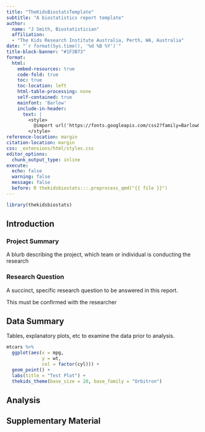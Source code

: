 ```yaml
---
title: "TheKidsBiostatsTemplate"
subtitle: "A biostatistics report template"
author:
  name: "J Smith, Biostatistician"
  affiliation:
  - "The Kids Research Institute Australia, Perth, WA, Australia"
date: "`r format(Sys.time(), '%d %B %Y')`"
title-block-banner: "#1F3B73"
format:
  html:
    embed-resources: true
    code-fold: true
    toc: true
    toc-location: left
    html-table-processing: none
    self-contained: true
    mainfont: 'Barlow'
    include-in-header: 
      text: |
        <style>
          @import url('https://fonts.googleapis.com/css2?family=Barlow&display=swap');
        </style>
reference-location: margin 
citation-location: margin 
css: _extensions/html/styles.css
editor_options: 
  chunk_output_type: inline
execute:
  echo: false
  warning: false
  message: false
  before: R thekidsbiostats:::.preprocess_qmd("{{ file }}")
---
```


```r
library(thekidsbiostats)
```

## Introduction

### Project Summary

A blurb describing the project, which team or individual is conducting the research

### Research Question

A succinct, specific research question to be answered in this report.

::: callout-important
This must be confirmed with the researcher
:::

## Data Summary

Tables, explanatory plots, etc to examine the data prior to analysis.

```r
mtcars %>%
  ggplot(aes(x = mpg, 
             y = wt, 
             col = factor(cyl))) +
  geom_point() +
  labs(title = "Test Plot") +
  thekids_theme(base_size = 20, base_family = "Orbitron")
```


## Analysis

## Supplementary Material
